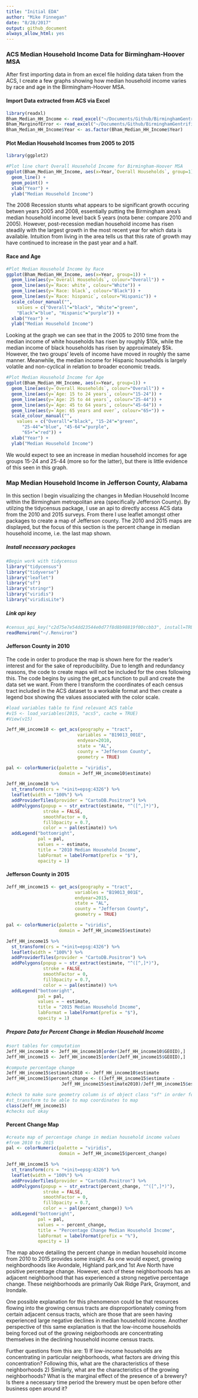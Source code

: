 ```yaml
---
title: "Initial EDA"
author: "Mike Finnegan"
date: "8/28/2017"
output: github_document
always_allow_html: yes
---
```


### ACS Median Household Income Data for Birmingham-Hoover MSA
After first importing data in from an excel file holding data taken from the ACS, I create a few graphs showing how median household income varies by race and age in the Birmingham-Hoover MSA.

#### Import Data extracted from ACS via Excel
```r
library(readxl)
Bham_Median_HH_Income <- read_excel("~/Documents/Github/BirminghamGentrification/Bham_Median_HH_Income.xlsx")
Bham_MarginofError <- read_excel("~/Documents/Github/BirminghamGentrification/Bham_Median_HH_Income_MarginofError.xlsx")
Bham_Median_HH_Income$Year <- as.factor(Bham_Median_HH_Income$Year) 
```


#### Plot Median Household Incomes from 2005 to 2015
```r
library(ggplot2)

#Plot line chart Overall Household Income for Birmingham-Hoover MSA
ggplot(Bham_Median_HH_Income, aes(x=Year,`Overall Households`, group=1)) +
  geom_line() +
  geom_point() +
  xlab("Year") +
  ylab("Median Household Income")
```
The 2008 Recession stunts what appears to be significant growth occuring betwen years 2005 and 2008, essentially putting the Birmingham area's median household income level back 5 years (nota bene: compare 2010 and 2005). However, post-recession median household income has risen steadily with the largest growth in the most recent year for which data is available. Intuition from living in the area tells us that this rate of growth may have continued to increase in the past year and a half.
  
#### Race and Age 
```r
#Plot Median Household Income by Race
ggplot(Bham_Median_HH_Income, aes(x=Year, group=1)) +
  geom_line(aes(y=`Overall Households`, colour="Overall")) +
  geom_line(aes(y=`Race: white`, colour="White")) +
  geom_line(aes(y=`Race: black`, colour="Black")) +
  geom_line(aes(y=`Race: hispanic`, colour="Hispanic")) +
  scale_colour_manual("", 
    values = c("Overall"="black", "White"="green", 
    "Black"="blue", "Hispanic"="purple")) +
  xlab("Year") +
  ylab("Median Household Income")
```  
Looking at the graph we can see that in the 2005 to 2010 time from the median income of white households has risen by roughly $10k, while the median income of black households has risen by approximately $5k. However, the two groups' levels of income have moved in roughly the same manner. Meanwhile, the median income for Hispanic households is largely volatile and non-cyclical in relation to broader economic treads. 

```r
#Plot Median Household Income for Age
ggplot(Bham_Median_HH_Income, aes(x=Year, group=1)) +
  geom_line(aes(y=`Overall Households`, colour="Overall")) +
  geom_line(aes(y=`Age: 15 to 24 years`, colour="15-24")) +
  geom_line(aes(y=`Age: 25 to 44 years`, colour="25-44")) +
  geom_line(aes(y=`Age: 45 to 64 years`, colour="45-64")) +
  geom_line(aes(y=`Age: 65 years and over`, colour="65+")) +
  scale_colour_manual("", 
    values = c("Overall"="black", "15-24"="green", 
      "25-44"="blue", "45-64"="purple",
      "65+"="red")) +
  xlab("Year") +
  ylab("Median Household Income")
```
We would expect to see an increase in median household incomes for age groups 15-24 and 25-44 (more so for the latter), but there is little evidence of this seen in this graph.

### Map Median Household Income in Jefferson County, Alabama
In this section I begin visualizing the changes in Median Household Income within the Birmingham metropolitan area (specifically Jefferson County). By utilzing the tidycensus package, I use an api to directly access ACS data from the 2010 and 2015 surveys. From there I use leaflet amongst other packages to create a map of Jefferson county. The 2010 and 2015 maps are displayed, but the focus of this section is the percent change in median household income, i.e. the last map shown.

##### Install necessary packages
```r
#Begin work with tidycensus
library("tidycensus")
library("tidyverse")
library("leaflet")
library("sf")
library("stringr")
library("viridis")
library("viridisLite")
```


##### Link api key
```r
#census_api_key("c2d75e7e54dd23544e0d77f8d8b98819f00ccbb3", install=TRUE)
readRenviron("~/.Renviron")
```

#### Jefferson County in 2010
The code in order to produce the map is shown here for the reader's interest and for the sake of reproducibility. Due to length and redundancy reasons, the code to create maps will not be included for the ones following this. The code begins by using the get_acs function to pull and create the data set we want. From there I transform the coordinates of each census tract included in the ACS dataset to a workable format and then create a legend box showing the values associated with the color scale.
```r
#load variables table to find relevant ACS table
#v15 <- load_variables(2015, "acs5", cache = TRUE)
#View(v15)

Jeff_HH_income10 <- get_acs(geography = "tract", 
                           variables = "B19013_001E",
                           endyear=2010,
                           state = "AL",
                           county = "Jefferson County",
                           geometry = TRUE)

pal <- colorNumeric(palette = "viridis", 
                    domain = Jeff_HH_income10$estimate)

Jeff_HH_income10 %>%
  st_transform(crs = "+init=epsg:4326") %>%
  leaflet(width = "100%") %>%
  addProviderTiles(provider = "CartoDB.Positron") %>%
  addPolygons(popup = ~ str_extract(estimate, "^([^,]*)"),
              stroke = FALSE,
              smoothFactor = 0,
              fillOpacity = 0.7,
              color = ~ pal(estimate)) %>%
  addLegend("bottomright", 
            pal = pal, 
            values = ~ estimate,
            title = "2010 Median Household Income",
            labFormat = labelFormat(prefix = "$"),
            opacity = 1)
```

#### Jefferson County in 2015
```r
Jeff_HH_income15 <- get_acs(geography = "tract", 
                          variables = "B19013_001E",
                          endyear=2015,
                          state = "AL",
                          county = "Jefferson County",
                          geometry = TRUE)

pal <- colorNumeric(palette = "viridis", 
                    domain = Jeff_HH_income15$estimate)

Jeff_HH_income15 %>%
  st_transform(crs = "+init=epsg:4326") %>%
  leaflet(width = "100%") %>%
  addProviderTiles(provider = "CartoDB.Positron") %>%
  addPolygons(popup = ~ str_extract(estimate, "^([^,]*)"),
              stroke = FALSE,
              smoothFactor = 0,
              fillOpacity = 0.7,
              color = ~ pal(estimate)) %>%
  addLegend("bottomright", 
            pal = pal, 
            values = ~ estimate,
            title = "2015 Median Household Income",
            labFormat = labelFormat(prefix = "$"),
            opacity = 1)
```

##### Prepare Data for Percent Change in Median Household Income
```r
#sort tables for computation
Jeff_HH_income10 <- Jeff_HH_income10[order(Jeff_HH_income10$GEOID),]
Jeff_HH_income15 <- Jeff_HH_income15[order(Jeff_HH_income15$GEOID),]

#compute percentage change
Jeff_HH_income15$estimate2010 <- Jeff_HH_income10$estimate
Jeff_HH_income15$percent_change <- ((Jeff_HH_income15$estimate -
                     Jeff_HH_income15$estimate2010)/Jeff_HH_income15$estimate2010)*100

#check to make sure geometry column is of object class "sf" in order for
#st_transform to be able to map coordinates to map
class(Jeff_HH_income15)
#checks out okay
```

#### Percent Change Map
```r
#create map of percentage change in median household income values
#from 2010 to 2015
pal <- colorNumeric(palette = "viridis", 
                    domain = Jeff_HH_income15$percent_change)

Jeff_HH_income15 %>%
  st_transform(crs = "+init=epsg:4326") %>%
  leaflet(width = "100%") %>%
  addProviderTiles(provider = "CartoDB.Positron") %>%
  addPolygons(popup = ~ str_extract(percent_change, "^([^,]*)"),
              stroke = FALSE,
              smoothFactor = 0,
              fillOpacity = 0.7,
              color = ~ pal(percent_change)) %>%
  addLegend("bottomright", 
            pal = pal, 
            values = ~ percent_change,
            title = "Percentage Change Median Household Income",
            labFormat = labelFormat(prefix = "%"),
            opacity = 1)
```
The map above detailing the percent change in median household income from 2010 to 2015 provides some insight. As one would expect, growing neighbordhoods like Avondale, Highland park,and 1st Ave North have positive percentage change. However, each of these neighborhoods has an adjacent neighborhood that has experienced a strong negetive percentage change. These neighborhoods are primarily Oak Ridge Park, Graymont, and Irondale.

One possible explanation for this phenomenon could be that resources flowing into the growing census tracts are disproportionately coming from certain adjacent census tracts, which are those that are seen having experienced large negative declines in median household income. Another perspective of this same explanation is that the low-income households being forced out of the growing neigborhoods are concentrating themselves in the declining household income census tracts.

Further questions from this are:
  1) If low-income households are concentrating in particular neighborhoods, what factors are driving this concentration? Following this, what are the characteristics of these neighborhoods
  2) Similarly, what are the characteristics of the growing neighborhoods? What is the marginal effect of the presence of a brewery? Is there a necessary time period the brewery must be open before other business open around it?

